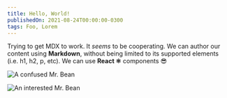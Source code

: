 ```yaml
---
title: Hello, World!
publishedOn: 2021-08-24T00:00:00-0300
tags: Foo, Lorem
---
```


Trying to get MDX to work. It _seems_ to be cooperating. We can author our content using **Markdown**, without being limited to its supported elements (i.e. h1, h2, p, etc). We can use **React ⚛** components 😎

![A confused Mr. Bean](/images/articles/hello-world/confused-bean.jpeg)

![An interested Mr. Bean](/images/articles/hello-world/interested-bean.jpg)
